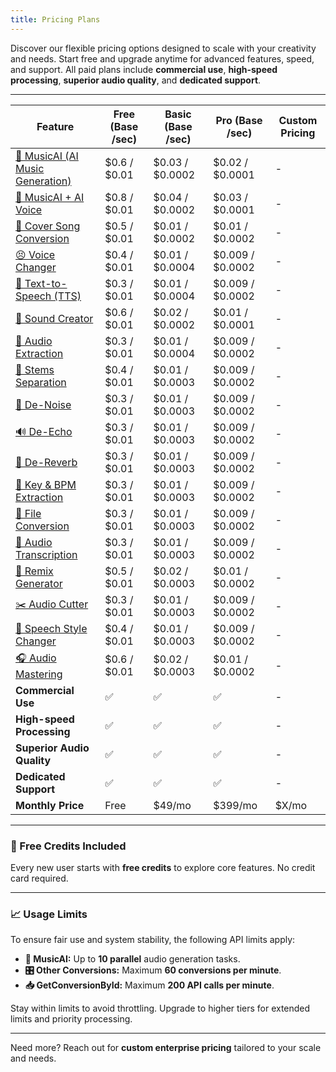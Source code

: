```yaml
---
title: Pricing Plans
---
```

Discover our flexible pricing options designed to scale with your creativity and needs. Start free and upgrade anytime for advanced features, speed, and support. All paid plans include **commercial use**, **high-speed processing**, **superior audio quality**, and **dedicated support**.

---

| Feature                                             | Free (Base /sec)     | Basic (Base /sec)    | Pro (Base /sec)      | Custom Pricing |
|-----------------------------------------------------|-----------------------|------------------------|------------------------|----------------|
| [🎼 MusicAI (AI Music Generation)](/api-documentation/endpoint/MusicAI) | $0.6 / $0.01          | $0.03 / $0.0002        | $0.02 / $0.0001        | -              |
| [🎼 MusicAI + AI Voice](/api-documentation/endpoint/MusicAI)                             | $0.8 / $0.01          | $0.04 / $0.0002        | $0.03 / $0.0001        | -              |
| [🎤 Cover Song Conversion](/api-documentation/endpoint/Cover)       | $0.5 / $0.01          | $0.01 / $0.0002        | $0.01 / $0.0002        | -              |
| [😣 Voice Changer](/api-documentation/endpoint/VoiceChanger)         | $0.4 / $0.01          | $0.01 / $0.0004        | $0.009 / $0.0002       | -              |
| [📢 Text-to-Speech (TTS)](/api-documentation/endpoint/TextToSpeech) | $0.3 / $0.01          | $0.01 / $0.0004        | $0.009 / $0.0002       | -              |
| [🌛 Sound Creator](/api-documentation/endpoint/SoundCreator)         | $0.6 / $0.01          | $0.02 / $0.0002        | $0.01 / $0.0001        | -              |
| [🎹 Audio Extraction](/api-documentation/endpoint/Extraction)        | $0.3 / $0.01          | $0.01 / $0.0004        | $0.009 / $0.0002       | -              |
| [🎺 Stems Separation](/api-documentation/endpoint/StemsSeparation)  | $0.4 / $0.01          | $0.01 / $0.0003        | $0.009 / $0.0002       | -              |
| [🚫 De-Noise](/api-documentation/endpoint/DeNoise)                   | $0.3 / $0.01          | $0.01 / $0.0003        | $0.009 / $0.0002       | -              |
| [🔊 De-Echo](/api-documentation/endpoint/DeEcho)                     | $0.3 / $0.01          | $0.01 / $0.0003        | $0.009 / $0.0002       | -              |
| [🏫 De-Reverb](/api-documentation/endpoint/DeReverb)                 | $0.3 / $0.01          | $0.01 / $0.0003        | $0.009 / $0.0002       | -              |
| [🎵 Key & BPM Extraction](/api-documentation/endpoint/KeyBPM)        | $0.3 / $0.01          | $0.01 / $0.0003        | $0.009 / $0.0002       | -              |
| [🔄 File Conversion](/api-documentation/endpoint/FileConversion)     | $0.3 / $0.01          | $0.01 / $0.0003        | $0.009 / $0.0002       | -              |
| [📝 Audio Transcription](/api-documentation/endpoint/Transcription)  | $0.3 / $0.01          | $0.01 / $0.0003        | $0.009 / $0.0002       | -              |
| [🎷 Remix Generator](/api-documentation/endpoint/Remix)              | $0.5 / $0.01          | $0.02 / $0.0003        | $0.01 / $0.0002        | -              |
| [✂️ Audio Cutter](/api-documentation/endpoint/AudioCutter)           | $0.3 / $0.01          | $0.01 / $0.0003        | $0.009 / $0.0002       | -              |
| [🧶 Speech Style Changer](/api-documentation/endpoint/SpeechChanger) | $0.4 / $0.01          | $0.01 / $0.0003        | $0.009 / $0.0002       | -              |
| [🎧 Audio Mastering](/api-documentation/endpoint/Mastering)          | $0.6 / $0.01          | $0.02 / $0.0003        | $0.01 / $0.0002        | -              |
| **Commercial Use**                                  | ✅                    | ✅                    | ✅                    | -              |
| **High-speed Processing**                           | ✅                    | ✅                    | ✅                    | -              |
| **Superior Audio Quality**                          | ✅                    | ✅                    | ✅                    | -              |
| **Dedicated Support**                               | ✅                    | ✅                    | ✅                    | -              |
| **Monthly Price**                                   | Free                  | $49/mo                | $399/mo               | $X/mo          |

---

### 🎁 Free Credits Included
Every new user starts with **free credits** to explore core features. No credit card required.

---

### 📈 Usage Limits
To ensure fair use and system stability, the following API limits apply:

- **🎼 MusicAI:** Up to **10 parallel** audio generation tasks.
- **🎛️ Other Conversions:** Maximum **60 conversions per minute**.
- **📥 GetConversionById:** Maximum **200 API calls per minute**.

Stay within limits to avoid throttling. Upgrade to higher tiers for extended limits and priority processing.

---

Need more? Reach out for **custom enterprise pricing** tailored to your scale and needs.


